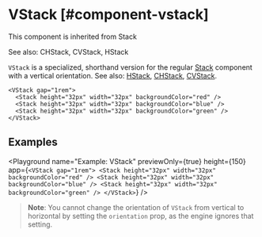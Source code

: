 
# VStack [#component-vstack]

This component is inherited from <SmartLink href="/components/Stack">Stack</SmartLink>

See also: <SmartLink href="/components/CHStack">CHStack</SmartLink>, <SmartLink href="/components/CVStack">CVStack</SmartLink>, <SmartLink href="/components/HStack">HStack</SmartLink>

`VStack` is a specialized, shorthand version for the regular [Stack](./Stack) component with a vertical orientation.
See also: [HStack](./HStack.mdx), [CHStack](./CHStack.mdx), [CVStack](./CVStack.mdx).

```ueml copy
<VStack gap="1rem">
  <Stack height="32px" width="32px" backgroundColor="red" />
  <Stack height="32px" width="32px" backgroundColor="blue" />
  <Stack height="32px" width="32px" backgroundColor="green" />
</VStack>
```

## Examples

<Playground
  name="Example: VStack"
  previewOnly={true}
  height={150}
  app={`
    <VStack gap="1rem">
      <Stack height="32px" width="32px" backgroundColor="red" />
      <Stack height="32px" width="32px" backgroundColor="blue" />
      <Stack height="32px" width="32px" backgroundColor="green" />
    </VStack>
  `}
/>

> **Note**: You cannot change the orientation of `VStack` from vertical to horizontal by setting the `orientation` prop, as the engine ignores that setting.


